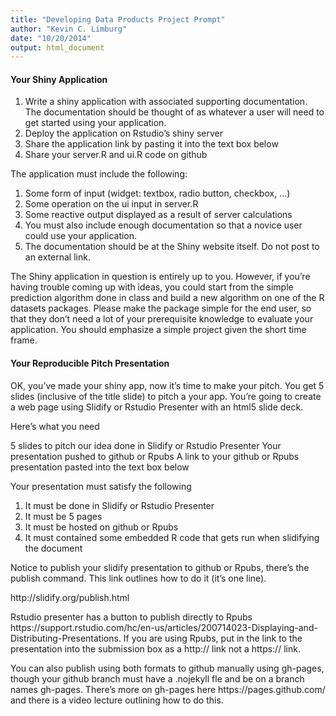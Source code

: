```yaml
---
title: "Developing Data Products Project Prompt"
author: "Kevin C. Limburg"
date: "10/20/2014"
output: html_document
---
```



#### Your Shiny Application

1. Write a shiny application with associated supporting documentation. The documentation should be thought of as whatever a user will need to get started using your application.
2. Deploy the application on Rstudio's shiny server
3. Share the application link by pasting it into the text box below
4. Share your server.R and ui.R code on github


The application must include the following:

1. Some form of input (widget: textbox, radio button, checkbox, ...)
2. Some operation on the ui input in server.R
3. Some reactive output displayed as a result of server calculations
4. You must also include enough documentation so that a novice user could use your application.
5. The documentation should be at the Shiny website itself. Do not post to an external link.


The Shiny application in question is entirely up to you. However, if you're having trouble coming up with ideas, you could start from the simple prediction algorithm done in class and build a new algorithm on one of the R datasets packages. Please make the package simple for the end user, so that they don't need a lot of your prerequisite knowledge to evaluate your application. You should emphasize a simple project given the short time frame.  


#### Your Reproducible Pitch Presentation

OK, you've made your shiny app, now it's time to make your pitch. You get 5 slides (inclusive of the title slide)  to pitch a your app. You're going to create a web page using Slidify or Rstudio Presenter with an html5 slide deck.

Here's what you need

5 slides to pitch our idea done in Slidify or Rstudio Presenter
Your presentation pushed to github or Rpubs
A link to your github or Rpubs presentation pasted into the text box below


Your presentation must satisfy the following

1. It must be done in Slidify or Rstudio Presenter
2. It must be 5 pages
3. It must be hosted on github or Rpubs
4. It must contained some embedded R code that gets run when slidifying the document


Notice to publish your slidify presentation to github or Rpubs, there's the publish command. This link outlines how to do it (it's one line). 

http://slidify.org/publish.html


Rstudio presenter has a button to publish directly to Rpubs https://support.rstudio.com/hc/en-us/articles/200714023-Displaying-and-Distributing-Presentations. If you are using Rpubs, put in the link to the presentation into the submission box as a http:// link not a https:// link.


You can also publish using both formats to github manually using gh-pages, though your github branch must have a .nojekyll fle and be on a branch names gh-pages. There's more on gh-pages here https://pages.github.com/  and there is a video lecture outlining how to do this.